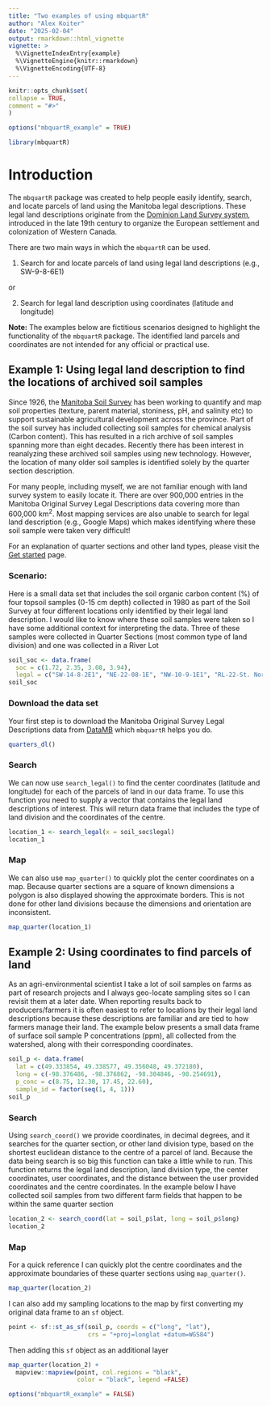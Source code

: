 ```yaml
---
title: "Two examples of using mbquartR"
author: "Alex Koiter"
date: "2025-02-04"
output: rmarkdown::html_vignette
vignette: >
  %\VignetteIndexEntry{example}
  %\VignetteEngine{knitr::rmarkdown}
  %\VignetteEncoding{UTF-8}
---
```

  
```r
knitr::opts_chunk$set(
collapse = TRUE,
comment = "#>"
)

options("mbquartR_example" = TRUE)
```

```r
library(mbquartR)
```

# Introduction

The  `mbquartR` package was created to help people easily identify, search, and locate parcels of land using the Manitoba legal descriptions. These legal land descriptions originate from the [Dominion Land Survey system](https://en.wikipedia.org/wiki/Dominion_Land_Survey), introduced in the late 19th century to organize the European settlement and colonization of Western Canada.

There are two main ways in which the `mbquartR` can be used.

1. Search for and locate parcels of land using legal land descriptions (e.g., SW-9-8-6E1)

or 

2. Search for legal land description using coordinates (latitude and longitude)

**Note:** The examples below are fictitious scenarios designed to highlight the functionality of the `mbquartR` package. The identified land parcels and coordinates are not intended for any official or practical use.

## Example 1: Using legal land description to find the locations of archived soil samples

Since 1926, the [Manitoba Soil Survey](https://www.gov.mb.ca/agriculture/soil/soil-survey/index.html) has been working to quantify and map soil properties (texture, parent material, stoniness, pH, and salinity etc) to support sustainable agricultural development across the province. Part of the soil survey has included collecting soil samples for chemical analysis (Carbon content). This has resulted in a rich archive of soil samples spanning more than eight decades. Recently there has been interest in reanalyzing these archived soil samples using new technology. However, the location of many older soil samples is identified solely by the quarter section description.

For many people, including myself, we are not familiar enough with land survey system to easily locate it. There are over 900,000 entries in the Manitoba Original Survey Legal Descriptions data covering more than 600,000 km<sup>2</sup>. Most mapping services are also unable to search for legal land description (e.g., Google Maps) which makes identifying where these soil sample were taken very difficult!

For an explanation of quarter sections and other land types, please visit the [Get started](http://alexkoiter.ca/mbquartR/) page.

### Scenario:

Here is a small data set that includes the soil organic carbon content (%) of four topsoil samples (0-15 cm depth) collected in 1980 as part of the Soil Survey at four different locations only identified by their legal land description. I would like to know where these soil samples were taken so I have some additional context for interpreting the data. Three of these samples were collected in Quarter Sections (most common type of land division) and one was collected in a River Lot

```r
soil_soc <- data.frame(
  soc = c(1.72, 2.35, 3.08, 3.94),
  legal = c("SW-14-8-2E1", "NE-22-08-1E", "NW-10-9-1E1", "RL-22-St. Norbert"))
soil_soc
```

### Download the data set
Your first step is to download the Manitoba Original Survey Legal Descriptions data from [DataMB](https://geoportal.gov.mb.ca/) which `mbquartR` helps you do.


```r
quarters_dl()
```

### Search

We can now use `search_legal()` to find the center coordinates (latitude and longitude) for each of the parcels of land in our data frame. To use this function you need to supply a vector that contains the legal land descriptions of interest. This will return data frame that includes the type of land division and the coordinates of the centre. 

```r
location_1 <- search_legal(x = soil_soc$legal)
location_1
```


### Map

We can also use `map_quarter()` to quickly plot the center coordinates on a map. Because quarter sections are a square of known dimensions a polygon is also displayed showing the approximate borders. This is not done for other land divisions because the dimensions and orientation are inconsistent.

```r
map_quarter(location_1)
```



## Example 2: Using coordinates to find parcels of land

As an agri-environmental scientist I take a lot of soil samples on farms as part of research projects and I always geo-locate sampling sites so I can revisit them at a later date. When reporting results back to producers/farmers it is often easiest to refer to locations by their legal land descriptions because these descriptions are familiar and are tied to how farmers manage their land. The example below presents a small data frame of surface soil sample P concentrations (ppm), all collected from the watershed, along with their corresponding coordinates.


```r
soil_p <- data.frame(
  lat = c(49.333854, 49.338577, 49.356048, 49.372180),
  long = c(-98.376486, -98.376862, -98.304846, -98.254691),
  p_conc = c(8.75, 12.30, 17.45, 22.60),
  sample_id = factor(seq(1, 4, 1)))
soil_p

```

### Search

Using `search_coord()` we provide coordinates, in decimal degrees, and it searches for the quarter section, or other land division type, based on the shortest euclidean distance to the centre of a parcel of land. Because the data being search is so big this function can take a little while to run. This function returns the legal land description, land division type, the center coordinates, user coordinates, and the distance between the user provided coordinates and the centre coordinates. In the example below I have collected soil samples from two different farm fields that happen to be within the same quarter section

```r
location_2 <- search_coord(lat = soil_p$lat, long = soil_p$long)
location_2
```

### Map

For a quick reference I can quickly plot the centre coordinates and the approximate boundaries of these quarter sections using `map_quarter()`.


```r
map_quarter(location_2)
```

I can also add my sampling locations to the map by first converting my original data frame to an `sf` object.
```r
point <- sf::st_as_sf(soil_p, coords = c("long", "lat"),
                      crs = "+proj=longlat +datum=WGS84")
```

Then adding this `sf` object as an additional layer

```r
map_quarter(location_2) + 
  mapview::mapview(point, col.regions = "black", 
                   color = "black", legend =FALSE)
```



```r
options("mbquartR_example" = FALSE)
```
